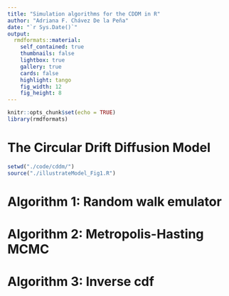 ```yaml
---
title: "Simulation algorithms for the CDDM in R"
author: "Adriana F. Chávez De la Peña"
date: "`r Sys.Date()`"
output:
  rmdformats::material:
    self_contained: true
    thumbnails: false
    lightbox: true
    gallery: true
    cards: false
    highlight: tango
    fig_width: 12 
    fig_height: 8 
---
```


```r
knitr::opts_chunk$set(echo = TRUE)
library(rmdformats)
```

# The Circular Drift Diffusion Model

```r
setwd("./code/cddm/")
source("./illustrateModel_Fig1.R")
```

# Algorithm 1: Random walk emulator

# Algorithm 2: Metropolis-Hasting MCMC

# Algorithm 3: Inverse cdf